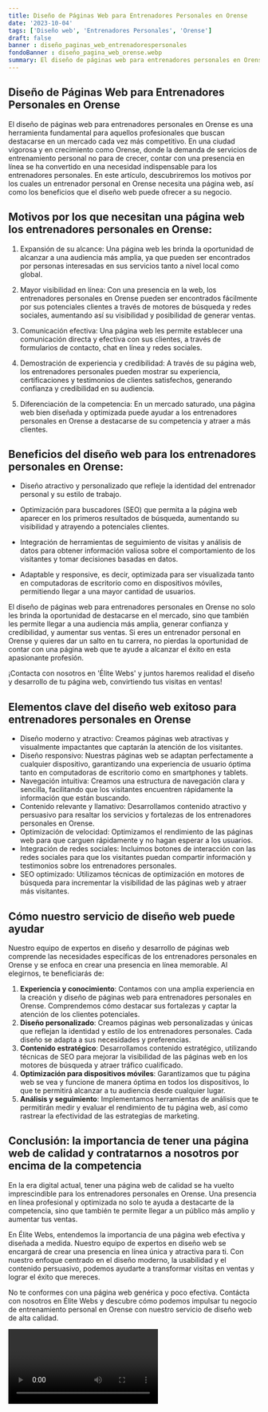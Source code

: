 ```yaml
---
title: Diseño de Páginas Web para Entrenadores Personales en Orense
date: '2023-10-04'
tags: ['Diseño web', 'Entrenadores Personales', 'Orense']
draft: false
banner : diseño_paginas_web_entrenadorespersonales
fondoBanner : diseño_pagina_web_orense.webp
summary: El diseño de páginas web para entrenadores personales en Orense es una herramienta fundamental para aquellos profesionales que buscan destacarse en un mercado cada vez más competitivo. En una ciudad vigorosa y en crecimiento como Orense, donde la demanda de servicios de entrenamiento personal no para de crecer, contar con una presencia en línea se ha convertido en una necesidad indispensable para los entrenadores personales. En este artículo, descubriremos los motivos por los cuales un entrenador personal en Orense necesita una página web, así como los beneficios que el diseño web puede ofrecer a su negocio.
---
```


## Diseño de Páginas Web para Entrenadores Personales en Orense

El diseño de páginas web para entrenadores personales en Orense es una herramienta fundamental para aquellos profesionales que buscan destacarse en un mercado cada vez más competitivo. En una ciudad vigorosa y en crecimiento como Orense, donde la demanda de servicios de entrenamiento personal no para de crecer, contar con una presencia en línea se ha convertido en una necesidad indispensable para los entrenadores personales. En este artículo, descubriremos los motivos por los cuales un entrenador personal en Orense necesita una página web, así como los beneficios que el diseño web puede ofrecer a su negocio.

## Motivos por los que necesitan una página web los entrenadores personales en Orense:

1. Expansión de su alcance: Una página web les brinda la oportunidad de alcanzar a una audiencia más amplia, ya que pueden ser encontrados por personas interesadas en sus servicios tanto a nivel local como global.

2. Mayor visibilidad en línea: Con una presencia en la web, los entrenadores personales en Orense pueden ser encontrados fácilmente por sus potenciales clientes a través de motores de búsqueda y redes sociales, aumentando así su visibilidad y posibilidad de generar ventas.

3. Comunicación efectiva: Una página web les permite establecer una comunicación directa y efectiva con sus clientes, a través de formularios de contacto, chat en línea y redes sociales.

4. Demostración de experiencia y credibilidad: A través de su página web, los entrenadores personales pueden mostrar su experiencia, certificaciones y testimonios de clientes satisfechos, generando confianza y credibilidad en su audiencia.

5. Diferenciación de la competencia: En un mercado saturado, una página web bien diseñada y optimizada puede ayudar a los entrenadores personales en Orense a destacarse de su competencia y atraer a más clientes.

## Beneficios del diseño web para los entrenadores personales en Orense:

- Diseño atractivo y personalizado que refleje la identidad del entrenador personal y su estilo de trabajo.

- Optimización para buscadores (SEO) que permita a la página web aparecer en los primeros resultados de búsqueda, aumentando su visibilidad y atrayendo a potenciales clientes.

- Integración de herramientas de seguimiento de visitas y análisis de datos para obtener información valiosa sobre el comportamiento de los visitantes y tomar decisiones basadas en datos.

- Adaptable y responsive, es decir, optimizada para ser visualizada tanto en computadoras de escritorio como en dispositivos móviles, permitiendo llegar a una mayor cantidad de usuarios.

El diseño de páginas web para entrenadores personales en Orense no solo les brinda la oportunidad de destacarse en el mercado, sino que también les permite llegar a una audiencia más amplia, generar confianza y credibilidad, y aumentar sus ventas. Si eres un entrenador personal en Orense y quieres dar un salto en tu carrera, no pierdas la oportunidad de contar con una página web que te ayude a alcanzar el éxito en esta apasionante profesión.

¡Contacta con nosotros en 'Élite Webs' y juntos haremos realidad el diseño y desarrollo de tu página web, convirtiendo tus visitas en ventas!

<GifSeo />

<Cta />

## Elementos clave del diseño web exitoso para entrenadores personales en Orense

- Diseño moderno y atractivo: Creamos páginas web atractivas y visualmente impactantes que captarán la atención de los visitantes.
- Diseño responsivo: Nuestras páginas web se adaptan perfectamente a cualquier dispositivo, garantizando una experiencia de usuario óptima tanto en computadoras de escritorio como en smartphones y tablets.
- Navegación intuitiva: Creamos una estructura de navegación clara y sencilla, facilitando que los visitantes encuentren rápidamente la información que están buscando.
- Contenido relevante y llamativo: Desarrollamos contenido atractivo y persuasivo para resaltar los servicios y fortalezas de los entrenadores personales en Orense.
- Optimización de velocidad: Optimizamos el rendimiento de las páginas web para que carguen rápidamente y no hagan esperar a los usuarios.
- Integración de redes sociales: Incluimos botones de interacción con las redes sociales para que los visitantes puedan compartir información y testimonios sobre los entrenadores personales.
- SEO optimizado: Utilizamos técnicas de optimización en motores de búsqueda para incrementar la visibilidad de las páginas web y atraer más visitantes.

## Cómo nuestro servicio de diseño web puede ayudar

Nuestro equipo de expertos en diseño y desarrollo de páginas web comprende las necesidades específicas de los entrenadores personales en Orense y se enfoca en crear una presencia en línea memorable. Al elegirnos, te beneficiarás de:

1. **Experiencia y conocimiento**: Contamos con una amplia experiencia en la creación y diseño de páginas web para entrenadores personales en Orense. Comprendemos cómo destacar sus fortalezas y captar la atención de los clientes potenciales.
2. **Diseño personalizado**: Creamos páginas web personalizadas y únicas que reflejan la identidad y estilo de los entrenadores personales. Cada diseño se adapta a sus necesidades y preferencias.
3. **Contenido estratégico**: Desarrollamos contenido estratégico, utilizando técnicas de SEO para mejorar la visibilidad de las páginas web en los motores de búsqueda y atraer tráfico cualificado.
4. **Optimización para dispositivos móviles**: Garantizamos que tu página web se vea y funcione de manera óptima en todos los dispositivos, lo que te permitirá alcanzar a tu audiencia desde cualquier lugar.
5. **Análisis y seguimiento**: Implementamos herramientas de análisis que te permitirán medir y evaluar el rendimiento de tu página web, así como rastrear la efectividad de las estrategias de marketing.

## Conclusión: la importancia de tener una página web de calidad y contratarnos a nosotros por encima de la competencia

En la era digital actual, tener una página web de calidad se ha vuelto imprescindible para los entrenadores personales en Orense. Una presencia en línea profesional y optimizada no solo te ayuda a destacarte de la competencia, sino que también te permite llegar a un público más amplio y aumentar tus ventas.

En Élite Webs, entendemos la importancia de una página web efectiva y diseñada a medida. Nuestro equipo de expertos en diseño web se encargará de crear una presencia en línea única y atractiva para ti. Con nuestro enfoque centrado en el diseño moderno, la usabilidad y el contenido persuasivo, podemos ayudarte a transformar visitas en ventas y lograr el éxito que mereces.

No te conformes con una página web genérica y poco efectiva. Contácta con nosotros en Élite Webs y descubre cómo podemos impulsar tu negocio de entrenamiento personal en Orense con nuestro servicio de diseño web de alta calidad.

<Video />

<CtaBot job='Entrenadores Personales' city='Orense'/>

<Gmaps query='Orense+españa+maps' />